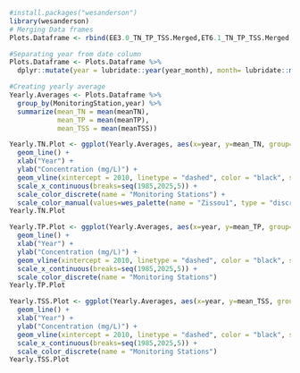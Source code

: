 ``` r
#install.packages("wesanderson")
library(wesanderson)
# Merging Data frames
Plots.Dataframe <- rbind(EE3.0_TN_TP_TSS.Merged,ET6.1_TN_TP_TSS.Merged,ET6.2_TN_TP_TSS.Merged,ET7.1_TN_TP_TSS.Merged,ET8.1_TN_TP_TSS.Merged,ET9.1_TN_TP_TSS.Merged,ET10.1_TN_TP_TSS.Merged)

#Separating year from date column
Plots.Dataframe <- Plots.Dataframe %>% 
  dplyr::mutate(year = lubridate::year(year_month), month= lubridate::month(year_month), day = lubridate::day(year_month))

#Creating yearly average
Yearly.Averages <- Plots.Dataframe %>%
  group_by(MonitoringStation,year) %>%
  summarize(mean_TN = mean(meanTN),
            mean_TP = mean(meanTP),
            mean_TSS = mean(meanTSS))
```

```r
Yearly.TN.Plot <- ggplot(Yearly.Averages, aes(x=year, y=mean_TN, group=MonitoringStation, color=MonitoringStation)) +
  geom_line() +
  xlab("Year") +
  ylab("Concentration (mg/L)") + 
  geom_vline(xintercept = 2010, linetype = "dashed", color = "black", size = 1) +
  scale_x_continuous(breaks=seq(1985,2025,5)) +
  scale_color_discrete(name = "Monitoring Stations") +
  scale_color_manual(values=wes_palette(name = "Zissou1", type = "discrete"))
Yearly.TN.Plot

Yearly.TP.Plot <- ggplot(Yearly.Averages, aes(x=year, y=mean_TP, group=MonitoringStation, color=MonitoringStation)) +
  geom_line() +
  xlab("Year") +
  ylab("Concentration (mg/L)") + 
  geom_vline(xintercept = 2010, linetype = "dashed", color = "black", size = 1) +
  scale_x_continuous(breaks=seq(1985,2025,5)) +
  scale_color_discrete(name = "Monitoring Stations")
Yearly.TP.Plot

Yearly.TSS.Plot <- ggplot(Yearly.Averages, aes(x=year, y=mean_TSS, group=MonitoringStation, color=MonitoringStation)) +
  geom_line() +
  xlab("Year") +
  ylab("Concentration (mg/L)") + 
  geom_vline(xintercept = 2010, linetype = "dashed", color = "black", size = 1) +
  scale_x_continuous(breaks=seq(1985,2025,5)) +
  scale_color_discrete(name = "Monitoring Stations")
Yearly.TSS.Plot
```